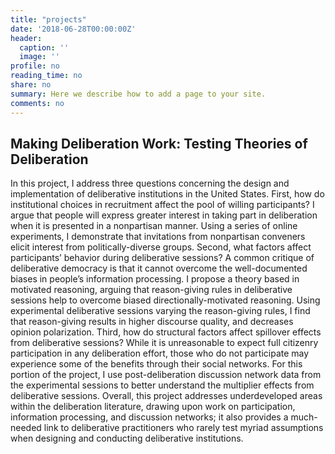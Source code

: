 ---
title: "projects"
date: '2018-06-28T00:00:00Z'
header:
  caption: ''
  image: ''
profile: no
reading_time: no
share: no
summary: Here we describe how to add a page to your site.
comments: no
---

## Making Deliberation Work: Testing Theories of Deliberation

In this project, I address three questions concerning the design and implementation of deliberative institutions in the United States. First, how do institutional choices in recruitment affect the pool of willing participants? I argue that people will express greater interest in taking part in deliberation when it is presented in a nonpartisan manner. Using a series of online experiments, I demonstrate that invitations from nonpartisan conveners elicit interest from politically-diverse groups. Second, what factors affect participants' behavior during deliberative sessions? A common critique of deliberative democracy is that it cannot overcome the well-documented biases in people's information processing. I propose a theory based in motivated reasoning, arguing that reason-giving rules in deliberative sessions help to overcome biased directionally-motivated reasoning. Using experimental deliberative sessions varying the reason-giving rules, I find that reason-giving results in higher discourse quality, and decreases opinion polarization. Third, how do structural factors affect spillover effects from deliberative sessions? While it is unreasonable to expect full citizenry participation in any deliberation effort, those who do not participate may experience some of the benefits through their social networks. For this portion of the project, I use post-deliberation discussion network data from the experimental sessions to better understand the multiplier effects from deliberative sessions. Overall, this project addresses underdeveloped areas within the deliberation literature, drawing upon work on participation, information processing, and discussion networks; it also provides a much-needed link to deliberative practitioners who rarely test myriad assumptions when designing and conducting deliberative institutions.
